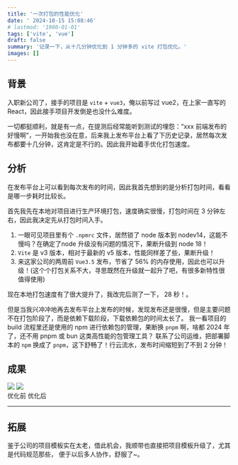 ```yaml
---
title: '一次打包的性能优化'
date: ' 2024-10-15 15:08:46'
# lastmod: '1900-01-01'
tags: ['vite', 'vue']
draft: false
summary: '记录一下，从十几分钟优化到 1 分钟多的 vite 打包优化。'
images: []
---
```


## 背景

入职新公司了，接手的项目是 `vite` + `vue3`，俺以前写过 vue2，在上家一直写的 React，因此接手项目开发倒是也没什么难度。

一切都挺顺利，就是有一点，在提测后经常能听到测试的埋怨：“xxx 前端发布的好慢啊”，一开始我也没在意，后来我上发布平台上看了下历史记录，居然每次发布都要十几分钟，这肯定是不行的。因此我开始着手优化打包速度。

## 分析

在发布平台上可以看到每次发布的时间，因此我首先想到的是分析打包时间，看看是哪一步耗时比较长。

首先我先在本地对项目进行生产环境打包，速度确实很慢，打包时间在 3 分钟左右，因此我决定先从打包时间入手。

1. 一眼可见项目里有个 `.npmrc` 文件，居然锁了 node 版本到 nodev14，这能不慢吗？在确定了node 升级没有问题的情况下，果断升级到 node 18！
2. `Vite` 是 v3 版本，相对于最新的 v5 版本，性能同样差了些，果断升级！
3. 来这家公司的两周前 `Vue3.5` 发布，节省了 56% 的内存使用，因此也可以升级！(这个个打包关系不大，寻思既然在升级就一起升了吧，有很多新特性很值得使用)

现在本地打包速度有了很大提升了，我改完后测了一下， 28 秒！。

但是当我兴冲冲地再去发布平台上发布的时候，发现发布还是很慢，但是主要问题不在打包阶段了，而是依赖下载阶段，下载依赖包的时间太长了。
我一看项目的 build 流程里还是使用的 npm 进行依赖包的管理，果断换 `pnpm` 啊，啥都 2024 年了，还不用 pnpm 或 bun 这类高性能的包管理工具？
联系了公司运维，把部署脚本的 `npm` 换成了 `pnpm`，这下舒畅了！行云流水，发布时间缩短到了不到 2 分钟！

## 成果

<div className="md:flex md:justify-center md:gap-4">
    <img src="/static/images/optimize/before.png" />
    <img src="/static/images/optimize/after.png" />
</div>
<div className="display-none justify-center gap-52 md:flex">
    <span>优化前</span>
    <span>优化后</span>
</div>

---

## 拓展

鉴于公司的项目模板实在太老，借此机会，我顺带也直接把项目模板升级了，尤其是代码规范那些， 便于以后多人协作，舒服了~。
